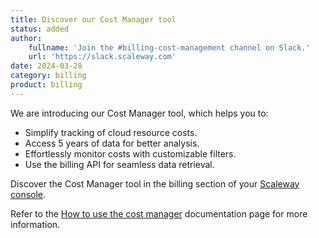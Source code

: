 ```yaml
---
title: Discover our Cost Manager tool 
status: added
author:
    fullname: 'Join the #billing-cost-management channel on Slack.'
    url: 'https://slack.scaleway.com'
date: 2024-03-28
category: billing
product: billing
---
```


We are introducing our Cost Manager tool, which helps you to:

- Simplify tracking of cloud resource costs.
- Access 5 years of data for better analysis.
- Effortlessly monitor costs with customizable filters.
- Use the billing API for seamless data retrieval.

Discover the Cost Manager tool in the billing section of your [Scaleway console](https://account.scaleway.com/?service=elementsbilling/consumption).

Refer to the [How to use the cost manager](/billing/how-to/use-the-cost-manager/) documentation page for more information. 
